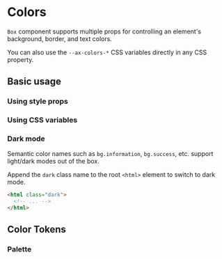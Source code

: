 
# Colors

`Box` component supports multiple props for controlling an element's background, border, and text colors.

You can also use the `--ax-colors-*` CSS variables directly in any CSS property.

## Basic usage

### Using style props

<ax-demo name="colors-usage" />

### Using CSS variables

<ax-demo name="styles-css-usage" />

### Dark mode

Semantic color names such as `bg.information`, `bg.success`, etc. support light/dark modes out of the box.

Append the `dark` class name to the root `<html>` element to switch to dark mode.

```html /dark/
<html class="dark">
  <!-- ... -->
</html>
```

## Color Tokens

<ax-color-tokens />

### Palette

<ColorPalette />
